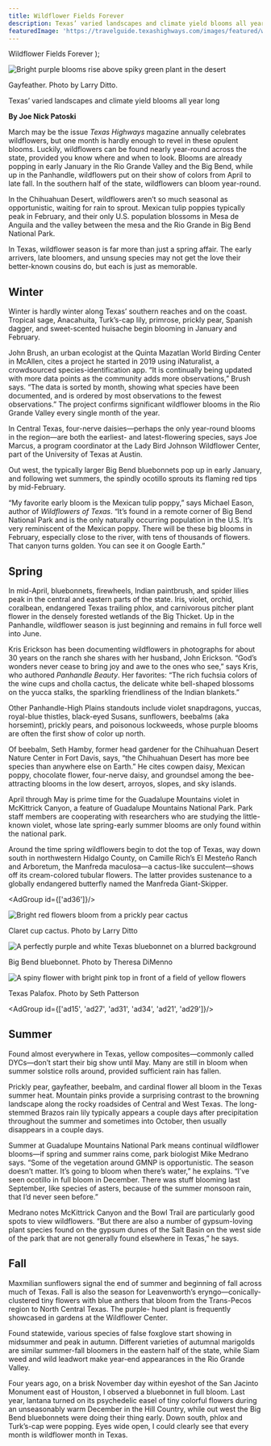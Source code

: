 ```yaml
---
title: Wildflower Fields Forever
description: Texas’ varied landscapes and climate yield blooms all year long
featuredImage: 'https://travelguide.texashighways.com/images/featured/wildflowers.jpg'
---
```


  <span>
    Wildflower Fields Forever
  </span>
);

<Row>

<Column colSm={12} colMd={4} colLg={8}>

![Bright purple blooms rise above spiky green plant in the desert](images/travelguide-wildflower-gayfeather.jpg)
<Caption>Gayfeather. Photo by Larry Ditto.</Caption>

<PageDescription>

Texas’ varied landscapes and climate yield blooms all year long

</PageDescription>

**By Joe Nick Patoski**

March may be the issue _Texas Highways_ magazine annually celebrates wildflowers, but one month is hardly enough to revel in these opulent blooms. Luckily, wildflowers can be found nearly year-round across the state, provided you know where and when to look. Blooms are already popping in early January in the Rio Grande Valley and the Big Bend, while up in the Panhandle, wildflowers put on their show of colors from April to late fall. In the southern half of the state, wildflowers can bloom year-round.

In the Chihuahuan Desert, wildflowers aren’t so much seasonal as opportunistic, waiting for rain to sprout. Mexican tulip poppies typically peak in February, and their only U.S. population blossoms in Mesa de Anguila and the valley between the mesa and the Rio Grande in Big Bend National Park.

In Texas, wildflower season is far more than just a spring affair. The early arrivers, late bloomers, and unsung species may not get the love their better-known cousins do, but each is just as memorable.

## Winter
Winter is hardly winter along Texas’ southern reaches and on the coast. Tropical sage, Anacahuita, Turk’s-cap lily, primrose, prickly pear, Spanish dagger, and sweet-scented huisache begin blooming in January and February. 

John Brush, an urban ecologist at the Quinta Mazatlan World Birding Center in McAllen, cites a project he started in 2019 using iNaturalist, a crowdsourced species-identification app. “It is continually being updated with more data points as the community adds more observations,” Brush says. “The data is sorted by month, showing what species have been documented, and is ordered by most observations to the fewest observations.” The project confirms significant wildflower blooms in the Rio Grande Valley every single month of the year.

In Central Texas, four-nerve daisies—perhaps the only year-round blooms in the region—are both the earliest- and latest-flowering species, says Joe Marcus, a program coordinator at the Lady Bird Johnson Wildflower Center, part of the University of Texas at Austin.

Out west, the typically larger Big Bend bluebonnets pop up in early January, and following wet summers, the spindly ocotillo sprouts its flaming red tips by mid-February.

“My favorite early bloom is the Mexican tulip poppy,” says Michael Eason, author of _Wildflowers of Texas_. “It’s found in a remote corner of Big Bend National Park and is the only naturally occurring population in the U.S. It’s very reminiscent of the Mexican poppy. There will be these big blooms in February, especially close to the river, with tens of thousands of flowers. That canyon turns golden. You can see it on Google Earth.”

## Spring

In mid-April, bluebonnets, firewheels, Indian paintbrush, and spider lilies peak in the central and eastern parts of the state. Iris, violet, orchid, coralbean, endangered Texas trailing phlox, and carnivorous pitcher plant flower in the densely forested wetlands of the Big Thicket. Up in the Panhandle, wildflower season is just beginning and remains in full force well into June.

Kris Erickson has been documenting wildflowers in photographs for about 30 years on the ranch she shares with her husband, John Erickson. “God’s wonders never cease to bring joy and awe to the ones who see,” says Kris, who authored _Panhandle Beauty_. Her favorites: “The rich fuchsia colors of the wine cups and cholla cactus, the delicate white bell-shaped blossoms on the yucca stalks, the sparkling friendliness of the Indian blankets.”

Other Panhandle-High Plains standouts include violet snapdragons, yuccas, royal-blue thistles, black-eyed Susans, sunflowers, beebalms (aka horsemint), prickly pears, and poisonous lockweeds, whose purple blooms are often the first show of color up north.

Of beebalm, Seth Hamby, former head gardener for the Chihuahuan Desert Nature Center in Fort Davis, says, “the Chihuahuan Desert has more bee species than anywhere else on Earth.” He cites cowpen daisy, Mexican poppy, chocolate flower, four-nerve daisy, and groundsel among the bee-attracting blooms in the low desert, arroyos, slopes, and 
sky islands.

April through May is prime time for the Guadalupe Mountains violet in McKittrick Canyon, a feature of Guadalupe Mountains National Park. Park staff members are cooperating with researchers who are studying the little-known violet, whose late spring-early summer blooms are only found within the national park.

Around the time spring wildflowers begin to dot the top of Texas, way down south in northwestern Hidalgo County, on Camille Rich’s El Mesteño Ranch and Arboretum, the Manfreda maculosa—a cactus-like succulent—shows off its cream-colored tubular flowers. The latter provides sustenance to a globally endangered butterfly named the Manfreda Giant-Skipper.

</Column>

<Column colSm={6} colMd={4} colLg={4}>

<AdGroup id={['ad36']}/>

</Column>

</Row>

<Row>

<Column colSm={12} colMd={6} colLg={4}>

![Bright red flowers bloom from a prickly pear cactus](images/travelguide-claret-cup-cactus-ditto.jpg)
<Caption>Claret cup cactus. Photo by Larry Ditto</Caption>

</Column>

<Column colSm={12} colMd={6} colLg={4}>

![A perfectly purple and white Texas bluebonnet on a blurred background](images/travelguide-wildflower-bluebonnet.jpg)
<Caption>Big Bend bluebonnet. Photo by Theresa DiMenno</Caption>

</Column>

<Column colSm={12} colMd={6} colLg={4}>

![A spiny flower with bright pink top in front of a field of yellow flowers](images/travelguide-palafox-patterson-crop.jpg)
<Caption>Texas Palafox. Photo by Seth Patterson</Caption>

</Column>

</Row>

<AdGroup id={['ad15', 'ad27', 'ad31', 'ad34', 'ad21', 'ad29']}/>

<Row>

<Column colSm={12} colMd={4} colLg={8}>

## Summer

Found almost everywhere in Texas, yellow composites—commonly called DYCs—don’t start their big show until May. Many are still in bloom when summer solstice rolls around, provided sufficient rain has fallen.

Prickly pear, gayfeather, beebalm, and cardinal flower all bloom in the Texas summer heat. Mountain pinks provide a surprising contrast to the browning landscape along the rocky roadsides of Central and West Texas. The long-stemmed Brazos rain lily typically appears a couple days after precipitation throughout the summer and sometimes into October, then usually disappears in a couple days.

Summer at Guadalupe Mountains National Park means continual wildflower blooms—if spring and summer rains come, park biologist Mike Medrano says. “Some of the vegetation around GMNP is opportunistic. The season doesn’t matter. It’s going to bloom when there’s water,” he explains. “I’ve seen ocotillo in full bloom in December. There was stuff blooming last September, like species of asters, because of the summer monsoon rain, that I’d never seen before.”

Medrano notes McKittrick Canyon and the Bowl Trail are particularly good spots to view wildflowers. “But there are also a number of gypsum-loving plant species found on the gypsum dunes of the Salt Basin on the west side of the park that are not generally found elsewhere in Texas,” he says.
 
## Fall

Maxmilian sunflowers signal the end of summer and beginning of fall across much of Texas. Fall is also the season 
for Leavenworth’s eryngo—conically-
clustered tiny flowers with blue anthers that bloom from the Trans-Pecos region to North Central Texas. The purple-
hued plant is frequently showcased in gardens at the Wildflower Center.

Found statewide, various species of false foxglove start showing in midsummer and peak in autumn. Different varieties of autumnal marigolds are similar summer-fall bloomers in the eastern half of the state, while Siam weed and wild leadwort make year-end appearances in the Rio Grande Valley.

Four years ago, on a brisk November day within eyeshot of the San Jacinto Monument east of Houston, I observed 
a bluebonnet in full bloom. Last year, lantana turned on its psychedelic easel of tiny colorful flowers during an 
unseasonably warm December in the Hill Country, while out west the Big Bend bluebonnets were doing their thing early. Down south, phlox and Turk’s-cap were popping. Eyes wide open, I could clearly see that every month is wildflower month in Texas.

</Column>
</Row>